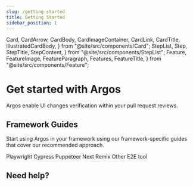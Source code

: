 ```yaml
---
slug: /getting-started
title: Getting Started
sidebar_position: 1
---
```


  Card,
  CardArrow,
  CardBody,
  CardImageContainer,
  CardLink,
  CardTitle,
  IllustratedCardBody,
} from "@site/src/components/Card";
  StepList,
  Step,
  StepTitle,
  StepContent,
} from "@site/src/components/StepList";
  Feature,
  FeatureImage,
  FeatureParagraph,
  Features,
  FeatureTitle,
} from "@site/src/components/Feature";




# Get started with Argos

Argos enable UI changes verification within your pull request reviews.

## Framework Guides

Start using Argos in your framework using our framework-specific guides that cover our recommended approach.

<Cards>
  <LinkCard to="/quickstart/playwright" image={playwrightLogo}>
    Playwright
  </LinkCard>
  <LinkCard to="/quickstart/cypress" image={cypressLogo}>
    Cypress
  </LinkCard>
  <LinkCard to="/quickstart/puppeteer" image={puppeteerLogo}>
    Puppeteer
  </LinkCard>
  <CardLink to="/quickstart/next-js">
    <Card>
      <IllustratedCardBody>
        <CardImageContainer>
          <NextLogo style={{ maxWidth: 25, maxHeight: 25, margin: "auto" }} />
        </CardImageContainer>
        <CardTitle>Next</CardTitle>
        <CardArrow />
      </IllustratedCardBody>
    </Card>
  </CardLink>
  <CardLink to="/quickstart/remix">
    <Card>
      <IllustratedCardBody>
        <CardImageContainer>
          <RemixLogo style={{ maxWidth: 25, maxHeight: 25, margin: "auto" }} />
        </CardImageContainer>
        <CardTitle>Remix</CardTitle>
        <CardArrow />
      </IllustratedCardBody>
    </Card>
  </CardLink>
  <LinkCard to="/quickstart/with-any-e2e-tool">Other E2E tool</LinkCard>
</Cards>

## Need help?

<HelpSection />
